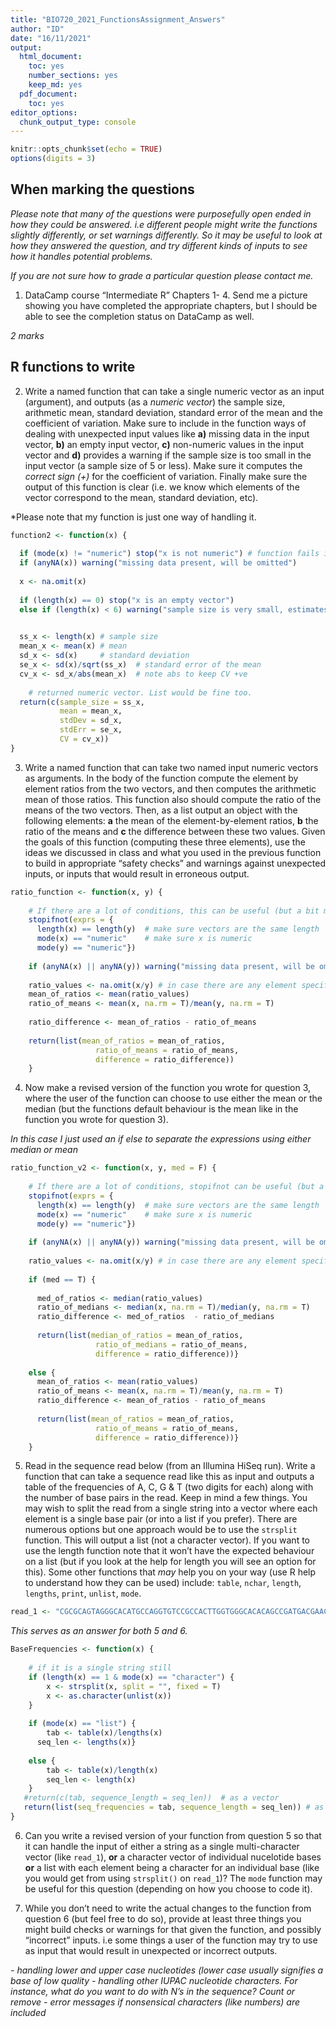 ```yaml
---
title: "BIO720_2021_FunctionsAssignment_Answers"
author: "ID"
date: "16/11/2021"
output:
  html_document:
    toc: yes
    number_sections: yes
    keep_md: yes
  pdf_document:
    toc: yes
editor_options:
  chunk_output_type: console
---
```





```r
knitr::opts_chunk$set(echo = TRUE)
options(digits = 3)
```


## When marking the questions


*Please note that many of the questions were purposefully open ended in how they could be answered. i.e different people might write the functions slightly differently, or set warnings differently. So it may be useful to look at how they answered the question, and try different kinds of inputs to see how it handles potential problems.*

*If you are not sure how to grade a particular question please contact me.*

1. DataCamp course "Intermediate R" Chapters 1- 4. Send me a picture showing you have completed the appropriate chapters, but I should be able to see the completion status on DataCamp as well.

*2 marks*

## R functions to write


2. Write a named function that can take a single numeric vector as an input (argument), and outputs (as a *numeric vector*) the sample size, arithmetic mean, standard deviation, standard error of the mean and the coefficient of variation. Make sure to include in the function ways of dealing with unexpected input values like **a)** missing data in the input vector, **b)** an empty input vector, **c)** non-numeric values in the input vector and **d)** provides a warning if the sample size is too small in the input vector (a sample size of 5 or less). Make sure it computes the *correct sign (+)* for the coefficient of variation. Finally make sure the output of this function is clear (i.e. we know which elements of the vector correspond to the mean, standard deviation, etc).

*Please note that my function is just one way of handling it.

```r
function2 <- function(x) {
  
  if (mode(x) != "numeric") stop("x is not numeric") # function fails if values are not numeric
  if (anyNA(x)) warning("missing data present, will be omitted")
  
  x <- na.omit(x)
  
  if (length(x) == 0) stop("x is an empty vector")
  else if (length(x) < 6) warning("sample size is very small, estimates will be unreliable")

  
  ss_x <- length(x) # sample size
  mean_x <- mean(x) # mean
  sd_x <- sd(x)     # standard deviation
  se_x <- sd(x)/sqrt(ss_x)  # standard error of the mean
  cv_x <- sd_x/abs(mean_x)  # note abs to keep CV +ve
  
    # returned numeric vector. List would be fine too.
  return(c(sample_size = ss_x,
           mean = mean_x,
           stdDev = sd_x,
           stdErr = se_x,
           CV = cv_x))
}
```


3. Write a named function that can take two named input numeric vectors as arguments. In the body of the function compute the element by element ratios from the two vectors, and then computes the arithmetic mean of those ratios. This function also should compute the ratio of the means of the two vectors. Then, as a list output an object with the following elements: **a** the mean of the element-by-element ratios, **b** the ratio of the means and **c** the difference between these two values. Given the goals of this function (computing these three elements), use the ideas we discussed in class and what you used in the previous function to build in appropriate "safety checks" and warnings against unexpected inputs, or inputs that would result in erroneous output.


```r
ratio_function <- function(x, y) {
  
    # If there are a lot of conditions, this can be useful (but a bit more cryptic for error messages)
    stopifnot(exprs = {
      length(x) == length(y)  # make sure vectors are the same length
      mode(x) == "numeric"    # make sure x is numeric
      mode(y) == "numeric"})
  
    if (anyNA(x) || anyNA(y)) warning("missing data present, will be omitted element-wise")
  
    ratio_values <- na.omit(x/y) # in case there are any element specific missing data
    mean_of_ratios <- mean(ratio_values)
    ratio_of_means <- mean(x, na.rm = T)/mean(y, na.rm = T)
    
    ratio_difference <- mean_of_ratios - ratio_of_means
    
    return(list(mean_of_ratios = mean_of_ratios, 
                   ratio_of_means = ratio_of_means,
                   difference = ratio_difference))
    }

```


4. Now make a revised version of the function you wrote for question 3, where the user of the function can choose to use either the mean or the median (but the functions default behaviour is the mean like in the function you wrote for question 3).

*In this case I just used an if else to separate the expressions using either median or mean*

```r
ratio_function_v2 <- function(x, y, med = F) {
  
    # If there are a lot of conditions, stopifnot can be useful (but a bit more cryptic error messages)
    stopifnot(exprs = {
      length(x) == length(y)  # make sure vectors are the same length
      mode(x) == "numeric"    # make sure x is numeric
      mode(y) == "numeric"})
  
    if (anyNA(x) || anyNA(y)) warning("missing data present, will be omitted element-wise")
  
    ratio_values <- na.omit(x/y) # in case there are any element specific missing data
    
    if (med == T) {
    
      med_of_ratios <- median(ratio_values)
      ratio_of_medians <- median(x, na.rm = T)/median(y, na.rm = T)
      ratio_difference <- med_of_ratios  - ratio_of_medians
    
      return(list(median_of_ratios = mean_of_ratios, 
                   ratio_of_medians = ratio_of_means,
                   difference = ratio_difference))}
    
    else {
      mean_of_ratios <- mean(ratio_values)
      ratio_of_means <- mean(x, na.rm = T)/mean(y, na.rm = T)
      ratio_difference <- mean_of_ratios - ratio_of_means
    
      return(list(mean_of_ratios = mean_of_ratios, 
                   ratio_of_means = ratio_of_means,
                   difference = ratio_difference))}
    }

```


5.  Read in the sequence read below (from an Illumina HiSeq run). Write a function that can take a sequence read like this as input and outputs a table of the frequencies of A, C, G & T (two digits for each) along with the number of base pairs in the read. Keep in mind a few things. You may wish to split the read from a single string into a vector where each element is a single base pair (or into a list if you prefer). There are numerous options but one approach would be to use the `strsplit` function. This will output a list (not a character vector). If you want to use the length function note that it won't have the expected behaviour on a list (but if you look at the help for length you will see an option for this). Some other functions that *may* help you on your way (use R help to understand how they can be used) include: `table`, `nchar`, `length`, `lengths`, `print`, `unlist`, `mode`.



```r
read_1 <- "CGCGCAGTAGGGCACATGCCAGGTGTCCGCCACTTGGTGGGCACACAGCCGATGACGAACGGGCTCCTTGACTATAATCTGACCCGTTTGCGTTTGGGTGACCAGGGAGAACTGGTGCTCCTGC"
```

*This serves as an answer for both 5 and 6.*

```r

BaseFrequencies <- function(x) {
    
    # if it is a single string still
    if (length(x) == 1 & mode(x) == "character") {
    	x <- strsplit(x, split = "", fixed = T) 
        x <- as.character(unlist(x))
    }     
    
    if (mode(x) == "list") {
    	tab <- table(x)/lengths(x)
      seq_len <- lengths(x)}
  
    else {
    	tab <- table(x)/length(x)
    	seq_len <- length(x)
    }
   #return(c(tab, sequence_length = seq_len))  # as a vector
   return(list(seq_frequencies = tab, sequence_length = seq_len)) # as a list
}

```


6. Can you write a revised version of your function from question 5  so that it can handle the input of either a string as a single multi-character vector (like `read_1`), **or** a character vector of individual nucelotide bases **or** a list with each element being a character for an individual base (like you would get from using `strsplit()` on `read_1`)? The `mode` function may be useful for this question (depending on how you choose to code it).

7. While you don't need to write the actual changes to the function from question 6 (but feel free to do so), provide at least three things you might build checks or warnings for that given the function, and possibly "incorrect" inputs. i.e some things a user of the function may try to use as input that would result in unexpected or incorrect outputs.

*- handling lower and upper case nucleotides (lower case usually signifies a base of low quality*
*- handling other IUPAC nucleotide characters. For instance, what do you want to do with N's in the sequence? Count or remove*
*- error messages if nonsensical characters (like numbers) are included*

